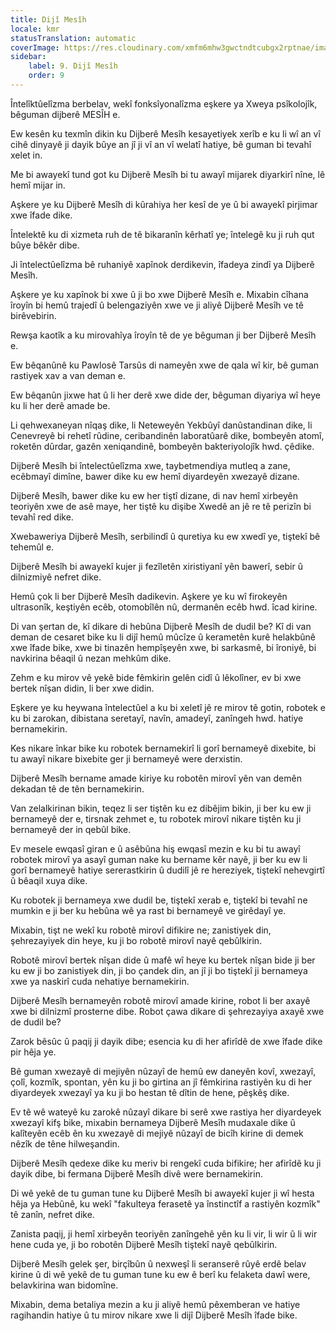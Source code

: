 ```yaml
---
title: Dijî Mesîh
locale: kmr
statusTranslation: automatic
coverImage: https://res.cloudinary.com/xmfm6mhw3gwctndtcubgx2rptnae/image/upload/v1741354419/small_cover_la_gran_rebelion_28716e29d2.webp
sidebar:
    label: 9. Dijî Mesîh
    order: 9
---
```

Întelîktûelîzma berbelav, wekî fonksîyonalîzma eşkere ya Xweya psîkolojîk, bêguman dijberê MESÎH e.

Ew kesên ku texmîn dikin ku Dijberê Mesîh kesayetiyek xerîb e ku li wî an vî cihê dinyayê ji dayik bûye an jî ji vî an vî welatî hatiye, bê guman bi tevahî xelet in.

Me bi awayekî tund got ku Dijberê Mesîh bi tu awayî mijarek diyarkirî nîne, lê hemî mijar in.

Aşkere ye ku Dijberê Mesîh di kûrahiya her kesî de ye û bi awayekî pirjimar xwe îfade dike.

Întelektê ku di xizmeta ruh de tê bikaranîn kêrhatî ye; întelegê ku ji ruh qut bûye bêkêr dibe.

Ji întelectûelîzma bê ruhaniyê xapînok derdikevin, îfadeya zindî ya Dijberê Mesîh.

Aşkere ye ku xapînok bi xwe û ji bo xwe Dijberê Mesîh e. Mixabin cîhana îroyîn bi hemû trajedî û belengaziyên xwe ve ji aliyê Dijberê Mesîh ve tê birêvebirin.

Rewşa kaotîk a ku mirovahîya îroyîn tê de ye bêguman ji ber Dijberê Mesîh e.

Ew bêqanûnê ku Pawlosê Tarsûs di nameyên xwe de qala wî kir, bê guman rastiyek xav a van deman e.

Ew bêqanûn jixwe hat û li her derê xwe dide der, bêguman diyariya wî heye ku li her derê amade be.

Li qehwexaneyan nîqaş dike, li Neteweyên Yekbûyî danûstandinan dike, li Cenevreyê bi rehetî rûdine, ceribandinên laboratûarê dike, bombeyên atomî, roketên dûrdar, gazên xeniqandinê, bombeyên bakteriyolojîk hwd. çêdike.

Dijberê Mesîh bi întelectûelîzma xwe, taybetmendiya mutleq a zane, ecêbmayî dimîne, bawer dike ku ew hemî diyardeyên xwezayê dizane.

Dijberê Mesîh, bawer dike ku ew her tiştî dizane, di nav hemî xirbeyên teoriyên xwe de asê maye, her tiştê ku dişibe Xwedê an jê re tê perizîn bi tevahî red dike.

Xwebaweriya Dijberê Mesîh, serbilindî û quretiya ku ew xwedî ye, tiştekî bê tehemûl e.

Dijberê Mesîh bi awayekî kujer ji fezîletên xiristiyanî yên bawerî, sebir û dilnizmiyê nefret dike.

Hemû çok li ber Dijberê Mesîh dadikevin. Aşkere ye ku wî firokeyên ultrasonîk, keştiyên ecêb, otomobîlên nû, dermanên ecêb hwd. îcad kirine.

Di van şertan de, kî dikare di hebûna Dijberê Mesîh de dudil be? Kî di van deman de cesaret bike ku li dijî hemû mûcîze û kerametên kurê helakbûnê xwe îfade bike, xwe bi tinazên hempîşeyên xwe, bi sarkasmê, bi îroniyê, bi navkirina bêaqil û nezan mehkûm dike.

Zehm e ku mirov vê yekê bide fêmkirin gelên cidî û lêkolîner, ev bi xwe bertek nîşan didin, li ber xwe didin.

Eşkere ye ku heywana întelectûel a ku bi xeletî jê re mirov tê gotin, robotek e ku bi zarokan, dibistana seretayî, navîn, amadeyî, zanîngeh hwd. hatiye bernamekirin.

Kes nikare înkar bike ku robotek bernamekirî li gorî bernameyê dixebite, bi tu awayî nikare bixebite ger ji bernameyê were derxistin.

Dijberê Mesîh bername amade kiriye ku robotên mirovî yên van demên dekadan tê de tên bernamekirin.

Van zelalkirinan bikin, teqez li ser tiştên ku ez dibêjim bikin, ji ber ku ew ji bernameyê der e, tirsnak zehmet e, tu robotek mirovî nikare tiştên ku ji bernameyê der in qebûl bike.

Ev mesele ewqasî giran e û asêbûna hiş ewqasî mezin e ku bi tu awayî robotek mirovî ya asayî guman nake ku bername kêr nayê, ji ber ku ew li gorî bernameyê hatiye sererastkirin û dudilî jê re hereziyek, tiştekî nehevgirtî û bêaqil xuya dike.

Ku robotek ji bernameya xwe dudil be, tiştekî xerab e, tiştekî bi tevahî ne mumkin e ji ber ku hebûna wê ya rast bi bernameyê ve girêdayî ye.

Mixabin, tişt ne wekî ku robotê mirovî difikire ne; zanistiyek din, şehrezayiyek din heye, ku ji bo robotê mirovî nayê qebûlkirin.

Robotê mirovî bertek nîşan dide û mafê wî heye ku bertek nîşan bide ji ber ku ew ji bo zanistiyek din, ji bo çandek din, an jî ji bo tiştekî ji bernameya xwe ya naskirî cuda nehatiye bernamekirin.

Dijberê Mesîh bernameyên robotê mirovî amade kirine, robot li ber axayê xwe bi dilnizmî prosterne dibe. Robot çawa dikare di şehrezayiya axayê xwe de dudil be?

Zarok bêsûc û paqij ji dayik dibe; esencia ku di her afirîdê de xwe îfade dike pir hêja ye.

Bê guman xwezayê di mejiyên nûzayî de hemû ew daneyên kovî, xwezayî, çolî, kozmîk, spontan, yên ku ji bo girtina an jî fêmkirina rastiyên ku di her diyardeyek xwezayî ya ku ji bo hestan tê dîtin de hene, pêşkêş dike.

Ev tê wê wateyê ku zarokê nûzayî dikare bi serê xwe rastiya her diyardeyek xwezayî kifş bike, mixabin bernameya Dijberê Mesîh mudaxale dike û kalîteyên ecêb ên ku xwezayê di mejiyê nûzayî de bicîh kirine di demek nêzîk de têne hilweşandin.

Dijberê Mesîh qedexe dike ku meriv bi rengekî cuda bifikire; her afirîdê ku ji dayik dibe, bi fermana Dijberê Mesîh divê were bernamekirin.

Di wê yekê de tu guman tune ku Dijberê Mesîh bi awayekî kujer ji wî hesta hêja ya Hebûnê, ku wekî "fakulteya ferasetê ya înstinctîf a rastiyên kozmîk" tê zanîn, nefret dike.

Zanista paqij, ji hemî xirbeyên teoriyên zanîngehê yên ku li vir, li wir û li wir hene cuda ye, ji bo robotên Dijberê Mesîh tiştekî nayê qebûlkirin.

Dijberê Mesîh gelek şer, birçîbûn û nexweşî li seranserê rûyê erdê belav kirine û di wê yekê de tu guman tune ku ew ê berî ku felaketa dawî were, belavkirina wan bidomîne.

Mixabin, dema betaliya mezin a ku ji aliyê hemû pêxemberan ve hatiye ragihandin hatiye û tu mirov nikare xwe li dijî Dijberê Mesîh îfade bike.

